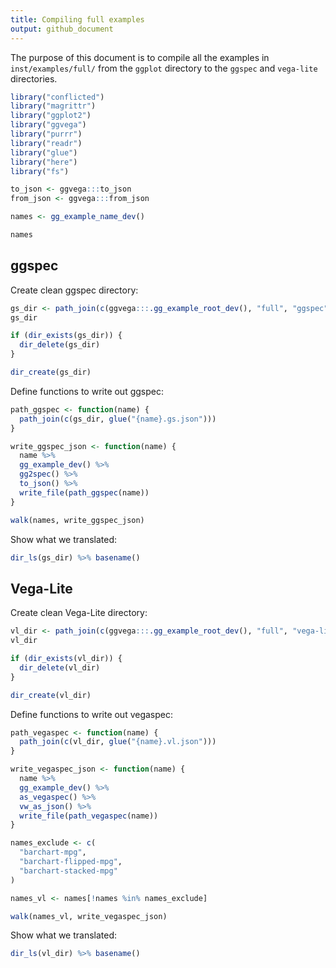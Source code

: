 ```yaml
---
title: Compiling full examples
output: github_document
---
```


The purpose of this document is to compile all the examples in `inst/examples/full/` from the `ggplot` directory to the `ggspec` and `vega-lite` directories.

```r
library("conflicted")
library("magrittr")
library("ggplot2")
library("ggvega")
library("purrr")
library("readr")
library("glue")
library("here")
library("fs")
```

```r
to_json <- ggvega:::to_json
from_json <- ggvega:::from_json
```

```r
names <- gg_example_name_dev()

names 
```

## ggspec

Create clean ggspec directory:

```r
gs_dir <- path_join(c(ggvega:::.gg_example_root_dev(), "full", "ggspec"))
gs_dir

if (dir_exists(gs_dir)) {
  dir_delete(gs_dir)  
}

dir_create(gs_dir)
```

Define functions to write out ggspec:

```r
path_ggspec <- function(name) {
  path_join(c(gs_dir, glue("{name}.gs.json")))
}

write_ggspec_json <- function(name) {
  name %>%
  gg_example_dev() %>%
  gg2spec() %>%
  to_json() %>%
  write_file(path_ggspec(name))   
}
```

```r
walk(names, write_ggspec_json)
```

Show what we translated:

```r
dir_ls(gs_dir) %>% basename()
```

## Vega-Lite

Create clean Vega-Lite directory:

```r
vl_dir <- path_join(c(ggvega:::.gg_example_root_dev(), "full", "vega-lite"))
vl_dir

if (dir_exists(vl_dir)) {
  dir_delete(vl_dir)  
}

dir_create(vl_dir)
```

Define functions to write out vegaspec:

```r
path_vegaspec <- function(name) {
  path_join(c(vl_dir, glue("{name}.vl.json")))
}

write_vegaspec_json <- function(name) {
  name %>%
  gg_example_dev() %>%
  as_vegaspec() %>%
  vw_as_json() %>%
  write_file(path_vegaspec(name))   
}
```

```r
names_exclude <- c(
  "barchart-mpg",
  "barchart-flipped-mpg",
  "barchart-stacked-mpg"
)

names_vl <- names[!names %in% names_exclude]

walk(names_vl, write_vegaspec_json)
```

Show what we translated:

```r
dir_ls(vl_dir) %>% basename()
```

